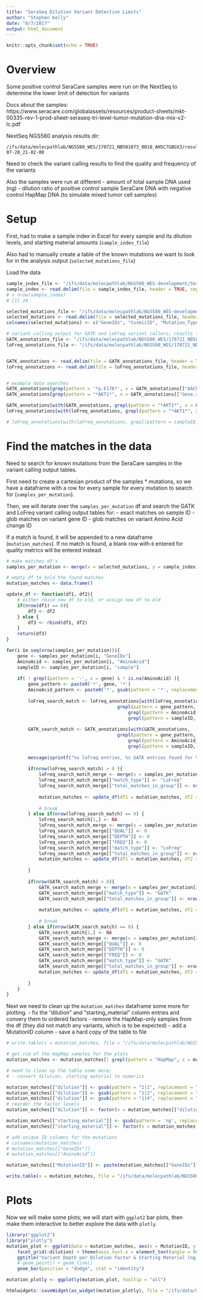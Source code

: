 ```yaml
---
title: "SeraSeq Dilution Variant Detection Limits"
author: "Stephen Kelly"
date: "8/7/2017"
output: html_document
---
```


```r
knitr::opts_chunk$set(echo = TRUE)
```

# Overview

Some positive control SeraCare samples were run on the NextSeq to determine the lower limit of detection for variants

Docs about the samples:
https://www.seracare.com/globalassets/resources/product-sheets/mkt-00335-rev-1-prod-sheet-seraseq-tri-level-tumor-mutation-dna-mix-v2-lc.pdf


NextSeq NGS580 analysis results dir:
```
/ifs/data/molecpathlab/NGS580_WES/170721_NB501073_0018_AH5C7GBGX3/results_2017-07-28_21-02-00
```

Need to check the variant calling results to find the quality and frequency of the variants

Also the samples were run at different
- amount of total sample DNA used (ng)
- dilution ratio of positive control sample SeraCare DNA with negative control HapMap DNA (to simulate mixed tumor cell samples)

# Setup

First, had to make a sample index in Excel for every sample and its dilution levels, and starting material amounts (`sample_index_file`)

Also had to manually create a table of the known mutations we want to look for in the analysis output (`selected_mutations_file`)

Load the data 
```r
sample_index_file <- "/ifs/data/molecpathlab/NGS580_WES-development/SeraSeq-dilution-detection-limit/sample-index.tsv"
sample_index <- read.delim(file = sample_index_file, header = TRUE, sep = '\t', stringsAsFactors = FALSE)
# > nrow(sample_index)
# [1] 24

selected_mutations_file <- "/ifs/data/molecpathlab/NGS580_WES-development/SeraSeq-dilution-detection-limit/selected_mutations.tsv"
selected_mutations <- read.delim(file = selected_mutations_file, header = FALSE, sep = '\t', stringsAsFactors = FALSE)
colnames(selected_mutations) <- c("GeneIDs", "CosmicID", "Mutation_Type", "HGVS_Nomenclature", "AminoAcid", "TargetAF")

# variant calling output for GATK and LoFreq variant callers; results for all samples in a single table each
GATK_annotations_file <- "/ifs/data/molecpathlab/NGS580_WES/170721_NB501073_0018_AH5C7GBGX3/results_2017-07-28_21-02-00/sns-wes-downstream-analysis/170721_NB501073_0018_AH5C7GBGX3_results_2017-07-28_21-02-00_GATK_annotations.tsv"
loFreq_annotations_file <- "/ifs/data/molecpathlab/NGS580_WES/170721_NB501073_0018_AH5C7GBGX3/results_2017-07-28_21-02-00/sns-wes-downstream-analysis/170721_NB501073_0018_AH5C7GBGX3_results_2017-07-28_21-02-00_LoFreq_annotations.tsv"


GATK_annotations <- read.delim(file = GATK_annotations_file, header = TRUE, sep = '\t', stringsAsFactors = FALSE)
loFreq_annotations <- read.delim(file = loFreq_annotations_file, header = TRUE, sep = '\t', stringsAsFactors = FALSE)


# example data searches
GATK_annotations[grep(pattern = '*p.E17K*', x = GATK_annotations[["AAChange.refGene"]]), ]
GATK_annotations[grep(pattern = "*AKT1*", x = GATK_annotations[["Gene.refGene"]]), ]

GATK_annotations[with(GATK_annotations, grepl(pattern = "*AKT1*", x = Gene.refGene) & grepl(pattern = "*p.E17K*", x = AAChange.refGene)), ]
loFreq_annotations[with(loFreq_annotations, grepl(pattern = "*AKT1*", x = Gene.refGene) & grepl(pattern = "*p.E17K*", x = AAChange.refGene)), ]

# loFreq_annotations[with(loFreq_annotations, grepl(pattern = sampleID, x = SAMPLE) ), ]
```

# Find the matches in the data

Need to search for known mutations from the SeraCare samples in the variant calling output tables. 

First need to create a cartesian product of the samples * mutations, so we have a dataframe with a row for every sample for every mutation to search for (`samples_per_mutation`).

Then, we will iterate over the `samples_per_mutation` df and search the GATK and LoFreq variant calling output tables for:
- exact matches on sample ID
- glob matches on variant gene ID
- glob matches on variant Amino Acid change ID

If a match is found, it will be appended to a new dataframe (`mutation_matches`). If no match is found, a blank row with `0` entered for quality metrics will be entered instead. 

```r
# make matches df's
samples_per_mutation <- merge(x = selected_mutations, y = sample_index)

# empty df to hold the found matches
mutation_matches <- data.frame()

update_df <- function(df1, df2){
    # either rbind new df to old, or assign new df to old
    if(nrow(df1) == 0){
        df3 <- df2
    } else {
        df3 <- rbind(df1, df2)
    }
    return(df3)
}

for(i in seq(nrow(samples_per_mutation))){
    gene <- samples_per_mutation[i, "GeneIDs"]
    AminoAcid <- samples_per_mutation[i, "AminoAcid"]
    sampleID <- samples_per_mutation[i, "sample"]
    
    if( ! grepl(pattern = '-', x = gene) & ! is.na(AminoAcid) ){
        gene_pattern <- paste0('*', gene, '*')
        AminoAcid_pattern <- paste0('*', gsub(pattern = '*', replacement = '', x = AminoAcid, fixed = TRUE), '*')
        
        loFreq_search_match <- loFreq_annotations[with(loFreq_annotations, 
                                         grepl(pattern = gene_pattern, x = Gene.refGene) & 
                                             grepl(pattern = AminoAcid_pattern, x = AAChange.refGene) & 
                                             grepl(pattern = sampleID, x = SAMPLE)), ]
        
        GATK_search_match <- GATK_annotations[with(GATK_annotations, 
                                         grepl(pattern = gene_pattern, x = Gene.refGene) & 
                                             grepl(pattern = AminoAcid_pattern, x = AAChange.refGene) & 
                                             grepl(pattern = sampleID, x = SAMPLE)), ]
        
        message(sprintf("%s lofreq entries, %s GATK entries found for %s %s %s", nrow(loFreq_search_match), nrow(GATK_search_match), gene, AminoAcid, sampleID ) )
        
        if(nrow(loFreq_search_match) > 0 ){
            loFreq_search_match_merge <- merge(x = samples_per_mutation[i,], y = loFreq_search_match)
            loFreq_search_match_merge[["match_type"]] <- "LoFreq"
            loFreq_search_match_merge[["total_matches_in_group"]] <- nrow(loFreq_search_match_merge)
            
            mutation_matches <- update_df(df1 = mutation_matches, df2 = loFreq_search_match_merge)
            
            # break
        } else if(nrow(loFreq_search_match) == 0) {
            loFreq_search_match[1,] <- NA
            loFreq_search_match_merge <- merge(x = samples_per_mutation[i,], y = loFreq_search_match)
            loFreq_search_match_merge[["QUAL"]] <- 0
            loFreq_search_match_merge[["DEPTH"]] <- 0
            loFreq_search_match_merge[["FREQ"]] <- 0
            loFreq_search_match_merge[["match_type"]] <- "LoFreq"
            loFreq_search_match_merge[["total_matches_in_group"]] <- nrow(loFreq_search_match_merge)
            mutation_matches <- update_df(df1 = mutation_matches, df2 = loFreq_search_match_merge)
            
        }
        
        if(nrow(GATK_search_match) > 0){
            GATK_search_match_merge <- merge(x = samples_per_mutation[i,], y = GATK_search_match)
            GATK_search_match_merge[["match_type"]] <- "GATK"
            GATK_search_match_merge[["total_matches_in_group"]] <- nrow(GATK_search_match_merge)
            
            mutation_matches <- update_df(df1 = mutation_matches, df2 = GATK_search_match_merge)
            
            # break
        } else if(nrow(GATK_search_match) == 0) {
            GATK_search_match[1,] <- NA
            GATK_search_match_merge <- merge(x = samples_per_mutation[i,], y = GATK_search_match)
            GATK_search_match_merge[["QUAL"]] <- 0
            GATK_search_match_merge[["DEPTH"]] <- 0
            GATK_search_match_merge[["FREQ"]] <- 0
            GATK_search_match_merge[["match_type"]] <- "GATK"
            GATK_search_match_merge[["total_matches_in_group"]] <- nrow(GATK_search_match_merge)
            mutation_matches <- update_df(df1 = mutation_matches, df2 = GATK_search_match_merge)
            
        }
    }
}

```

Next we need to clean up the `mutation_matches` dataframe some more for plotting.
- fix the "dilution" and "starting_material" column entries and convery them to ordered factors
- remove the HapMap-only samples from the df (they did not match any variants, which is to be expected)
- add a MutationID column
- save a hard copy of the table to file

```r
# write.table(x = mutation_matches, file = "/ifs/data/molecpathlab/NGS580_WES-development/SeraSeq-dilution-detection-limit/mutation_matches.tsv", quote = FALSE, sep = '\t', row.names = FALSE, col.names = TRUE)

# get rid of the HapMap samples for the plots
mutation_matches <- mutation_matches[! grepl(pattern = "HapMap", x = mutation_matches[["sample"]] ), ]

# need to clean up the table some more; 
# - convert dilution, starting material to numerics

mutation_matches[["dilution"]] <- gsub(pattern = "1|1", replacement = "1", x = mutation_matches[["dilution"]], fixed = TRUE)
mutation_matches[["dilution"]] <- gsub(pattern = "1|2", replacement = "0.5", x = mutation_matches[["dilution"]], fixed = TRUE)
mutation_matches[["dilution"]] <- gsub(pattern = "1|4", replacement = "0.25", x = mutation_matches[["dilution"]], fixed = TRUE)
# reorder the factor levels
mutation_matches[["dilution"]] <- factor(x = mutation_matches[["dilution"]], levels = sort(as.numeric(unique(mutation_matches[["dilution"]])), decreasing = TRUE) )

mutation_matches[["starting_material"]] <- gsub(pattern = 'ng', replacement = '', x = mutation_matches[["starting_material"]])
mutation_matches[["starting_material"]] <- factor(x = mutation_matches[["starting_material"]], levels = sort(as.numeric(unique(mutation_matches[["starting_material"]])), decreasing = TRUE) )

# add unique ID columns for the mutations
# colnames(mutation_matches)
# mutation_matches[["GeneIDs"]]
# mutation_matches[["AminoAcid"]]

mutation_matches[["MutationID"]] <- paste(mutation_matches[["GeneIDs"]], mutation_matches[["AminoAcid"]], sep = ' ')

write.table(x = mutation_matches, file = "/ifs/data/molecpathlab/NGS580_WES-development/SeraSeq-dilution-detection-limit/mutation_matches3.tsv", quote = FALSE, sep = '\t', row.names = FALSE, col.names = TRUE)
```

# Plots

Now we will make some plots; we will start with `ggplot2` bar plots, then make them interactive to better explore the data with `plotly`. 

```r
library("ggplot2")
library("plotly")
mutation_plot <- ggplot(data = mutation_matches, aes(x = MutationID, y = DEPTH, fill = starting_material)) +  # text = paste("sample:", sample)
    facet_grid(~dilution) + theme(axis.text.x = element_text(angle = 90, hjust = 1)) + 
    ggtitle("Variant Depth per Dilution Factor & Starting Material (ng)") +
    # geom_point() + geom_line() 
    geom_bar(position = "dodge", stat = "identity")

mutation_plotly <- ggplotly(mutation_plot, tooltip = "all")

htmlwidgets::saveWidget(as_widget(mutation_plotly), file = "/ifs/data/molecpathlab/NGS580_WES-development/SeraSeq-dilution-detection-limit/mutations_plot.html", selfcontained = TRUE)

```
